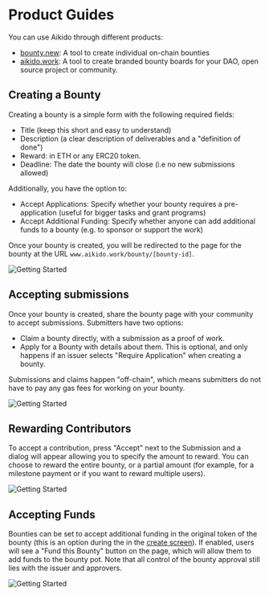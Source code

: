 
# Product Guides

You can use Aikido through different products:
* [bounty.new](/bounty-wizard): A tool to create individual on-chain bounties
* [aikido.work](/bounty-boards): A tool to create branded bounty boards for your DAO, open source project or community.

## Creating a Bounty

Creating a bounty is a simple form with the following required fields:
- Title (keep this short and easy to understand)
- Description (a clear description of deliverables and a "definition of done")
- Reward: in ETH or any ERC20 token. 
- Deadline: The date the bounty will close (i.e no new submissions allowed)

Additionally, you have the option to:
- Accept Applications: Specify whether your bounty requires a pre-application (useful for bigger tasks and grant programs)
- Accept Additional Funding: Specify whether anyone can add additional funds to a bounty (e.g. to sponsor or support the work)

Once your bounty is created, you will be redirected to the page for the bounty at the URL `www.aikido.work/bounty/[bounty-id]`. 

<Image src="/getting-started-1.png" alt="Getting Started" width={900} height={479}/>

## Accepting submissions

Once your bounty is created, share the bounty page with your community to accept submissions. Submitters have two options:
- Claim a bounty directly, with a submission as a proof of work.
- Apply for a Bounty with details about them. This is optional, and only happens if an issuer selects "Require Application" when creating a bounty. 

Submissions and claims happen "off-chain", which means submitters do not have to pay any gas fees for working on your bounty. 

<Image src="/getting-started-2.png" alt="Getting Started" width={900} height={479}/>

## Rewarding Contributors

To accept a contribution, press "Accept" next to the Submission and a dialog will appear allowing you to specify the amount to reward. You can choose to reward the entire bounty, or a partial amount (for example, for a milestone payment or if you want to reward multiple users).

<Image src="/getting-started-3.png" alt="Getting Started" width={900} height={575}/>

## Accepting Funds

Bounties can be set to accept additional funding in the original token of the bounty (this is an option during the in the [create screen](/product-guides/#creating-a-bounty)). If enabled, users will see a "Fund this Bounty" button on the page, which will allow them to add funds to the bounty pot. Note that all control of the bounty approval still lies with the issuer and approvers.

<Image src="/getting-started-4.png" alt="Getting Started" width={900} height={479}/>
